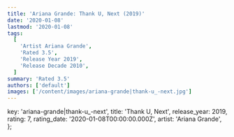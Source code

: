 ```yaml
---
title: 'Ariana Grande: Thank U, Next (2019)'
date: '2020-01-08'
lastmod: '2020-01-08'
tags:
  [
    'Artist Ariana Grande',
    'Rated 3.5',
    'Release Year 2019',
    'Release Decade 2010',
  ]
summary: 'Rated 3.5'
authors: ['default']
images: ['/content/images/ariana-grande|thank-u_-next.jpg']
---
```


  key: 'ariana-grande|thank-u_-next',
  title: 'Thank U, Next',
  release_year: 2019,
  rating: 7,
  rating_date: '2020-01-08T00:00:00.000Z',
  artist: 'Ariana Grande',
};

<MusicRating data={data} />

